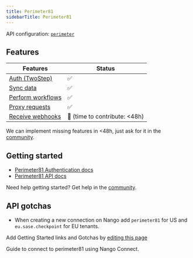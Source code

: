 ```yaml
---
title: Perimeter81
sidebarTitle: Perimeter81
---
```


API configuration: [`perimeter`](https://nango.dev/providers.yaml)

## Features

| Features | Status |
| - | - |
| [Auth (TwoStep)](/integrate/guides/authorize-an-api) | ✅ |
| [Sync data](/integrate/guides/sync-data-from-an-api) | ✅ |
| [Perform workflows](/integrate/guides/perform-workflows-with-an-api) | ✅ |
| [Proxy requests](/integrate/guides/proxy-requests-to-an-api) | ✅ |
| [Receive webhooks](/integrate/guides/receive-webhooks-from-an-api) | 🚫 (time to contribute: &lt;48h) |

<Tip>We can implement missing features in &lt;48h, just ask for it in the [community](https://nango.dev/slack).</Tip>

## Getting started

-   [Perimeter81 Authentication docs](https://support.perimeter81.com/docs/authorize)
-   [Perimeter81 API docs](https://support.perimeter81.com/docs/api-3-old)

<Tip>Need help getting started? Get help in the [community](https://nango.dev/slack).</Tip>

## API gotchas

- When creating a new connection on Nango add `perimeter81` for US and `eu.sase.checkpoint` for EU tenants.

<Note>Add Getting Started links and Gotchas by [editing this page](https://github.com/nangohq/nango/tree/master/docs-v2/integrations/all/perimeter.mdx)</Note>

<Card title="Connect to perimeter81" icon="link" href="/integrations/all/perimeter81/connect" horizontal>
  Guide to connect to perimeter81 using Nango Connect.
</Card>
